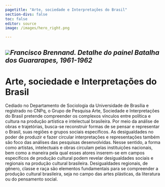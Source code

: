 ```yaml
---
pagetitle: "Arte, sociedade e Interpretações do Brasil"
section-divs: false
toc: false
editor: source
image: /images/hero_right.png

---
```

![](/images/008_Painel Brennand.jpg){fig-align="right"}*Francisco Brennand. Detalhe do painel Batalha dos Guararapes, 1961-1962*
---
# Arte, sociedade e Interpretações do Brasil


  Cediado no Departamento de Sociologia da Universidade de Brasília e registrado no CNPq, o Grupo de Pesquisa Arte, Sociedade e Interpretações do Brasil pretende compreender os complexos vínculos entre política e cultura na produção artística e intelectual brasileira. Por meio da análise de obras e trajetórias, busca-se reconstruir formas de se pensar e representar o Brasil, suas regiões e grupos sociais específicos. As desigualdades no poder de produzir e fazer circular interpretações e representações também são foco das análises das pesquisas desenvolvidas. Nesse sentido, a forma como artistas, intelectuais e obras circulam pelas instituições nacionais, bem como a maneira pela qual esses atores inserem-se em campos específicos de produção cultural podem revelar desigualdades sociais e regionais na produção cultural brasileira. Desigualdades regionais, de gênero, classe e raça são elementos fundamentais para se compreender a produção cultural brasileira, seja no campo das artes plásticas, da literatura ou do pensamento social.